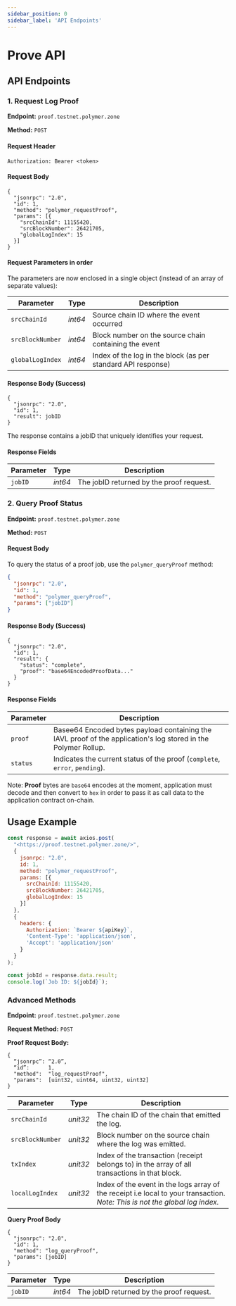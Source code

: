 ```yaml
---
sidebar_position: 0
sidebar_label: 'API Endpoints'
---
```


# Prove API

## API Endpoints

### 1. Request Log Proof

**Endpoint:** `proof.testnet.polymer.zone`

**Method:** `POST`

#### Request Header
```
Authorization: Bearer <token>
```

#### Request Body
```
{
  "jsonrpc": "2.0",
  "id": 1,
  "method": "polymer_requestProof",
  "params": [{
    "srcChainId": 11155420,
    "srcBlockNumber": 26421705,
    "globalLogIndex": 15
  }]
}
```

#### Request Parameters in order

The parameters are now enclosed in a single object (instead of an array of separate values):

| Parameter | Type | Description |
| --- | --- | --- |
| `srcChainId` | _int64_ | Source chain ID where the event occurred |
| `srcBlockNumber` | _int64_ | Block number on the source chain containing the event |
| `globalLogIndex` | _int64_ | Index of the log in the block (as per standard API response) |

#### Response Body (Success)
```
{
  "jsonrpc": "2.0",
  "id": 1,
  "result": jobID
}
```
The response contains a jobID that uniquely identifies your request.

#### Response Fields
| Parameter | Type | Description |
| --- | --- | --- |
| `jobID` | _int64_          | The jobID returned by the proof request. |


### 2. Query Proof Status

**Endpoint:** `proof.testnet.polymer.zone`

**Method:** `POST`

#### Request Body

To query the status of a proof job, use the `polymer_queryProof` method:

```json
{
  "jsonrpc": "2.0",
  "id": 1,
  "method": "polymer_queryProof",
  "params": ["jobID"]
}
```

#### Response Body (Success)
```
{
  "jsonrpc": "2.0",
  "id": 1,
  "result": {
    "status": "complete",
    "proof": "base64EncodedProofData..."
  }
}
```
#### Response Fields

| Parameter                             | Description |
| -------------------------------- | --------------------------- |
| `proof` | Basee64 Encoded bytes payload containing the IAVL proof of the application's log stored in the Polymer Rollup. |
| `status`     | Indicates the current status of the proof (`complete`, `error`, `pending`). |

Note: **Proof** bytes are `base64` encodes at the moment, application must decode and then convert to `hex` in order to pass it as call data to the application contract on-chain.

## Usage Example

```jsx
const response = await axios.post(
  "<https://proof.testnet.polymer.zone/>",
  {
    jsonrpc: "2.0",
    id: 1,
    method: "polymer_requestProof",
    params: [{
      srcChainId: 11155420,
      srcBlockNumber: 26421705,
      globalLogIndex: 15
    }]
  },
  {
    headers: {
      Authorization: `Bearer ${apiKey}`,
      'Content-Type': 'application/json',
      'Accept': 'application/json'
    }
  }
);

const jobId = response.data.result;
console.log(`Job ID: ${jobId}`);

```

### Advanced Methods

**Endpoint:** `proof.testnet.polymer.zone`

**Request Method:** `POST` 

**Proof Request Body:**

```
{
  “jsonrpc”: “2.0”,
  “id”:      1,
  "method":  "log_requestProof",
  "params":  [uint32, uint64, uint32, uint32]
}
```

| Parameter | Type | Description |
| --- | --- | --- |
| `srcChainId`  | *unit32* | The chain ID of the chain that emitted the log. |
| `srcBlockNumber`  | *unit32* | Block number on the source chain where the log was emitted. |
| `txIndex`  | *unit32* | Index of the transaction (receipt belongs to) in the array of all transactions in that block. |
| `localLogIndex`  | *unit32* | Index of the event in the logs array of the receipt i.e local to your transaction. *Note: This is not the global log index.* |

**Query Proof Body**

```
{
  "jsonrpc": "2.0",
  "id": 1,
  "method": "log_queryProof",
  "params": [jobID]
}
```

| Parameter | Type | Description |
| --- | --- | --- |
| `jobID`  | *int64* | The jobID returned by the proof request. |
